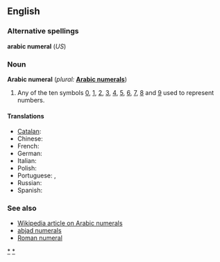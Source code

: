 ==English==

===Alternative spellings===
'''arabic numeral''' (''US'')

===Noun===
'''Arabic numeral'''  (''plural:'' '''[[Arabic numerals]]''')
# {{arithmetic}} Any of the ten symbols [[0]], [[1]], [[2]], [[3]], [[4]], [[5]], [[6]], [[7]], [[8]] and [[9]] used to represent numbers.  

====Translations====
{{trans-top|any of the ten symbols from 0 through 9}}
*[[Catalan]]: {{t|ca|xifra aràbiga|f}}
*Chinese: {{t|zh|阿拉伯数字|tr=ālābó shùzì}}
*French: {{t|fr|chiffre arabe|m}}
*German: {{t|de|arabische Ziffer|f}}
*Italian: {{t|it|numero arabo|m}}
*Polish: {{t|pl|cyfra arabska|f}}
*Portuguese: {{t|pt|algarismo arábico|m}}, {{t|pt|algarismo|m}}
*Russian: {{t|ru|арабская цифра|f|tr=arábskaja cífra}}
*Spanish: {{t|es|número arábigo|m}}
{{trans-bottom}}

===See also===
*[[w:Arabic Numerals|Wikipedia article on Arabic numerals]]
*[[abjad numerals]]
*[[Roman numeral]]

[[Category:Arabic numerals|*]]
[[Category:Arabic digits|*]]